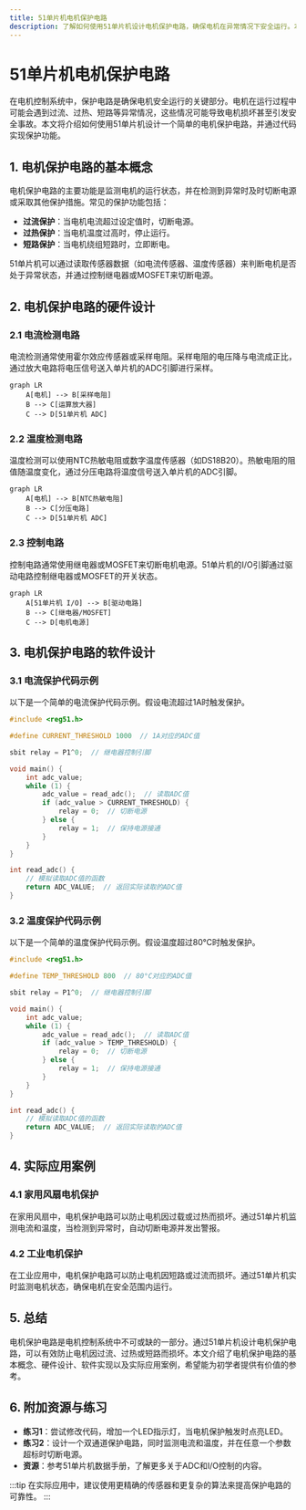 ```yaml
---
title: 51单片机电机保护电路
description: 了解如何使用51单片机设计电机保护电路，确保电机在异常情况下安全运行。本文将从基础概念入手，逐步讲解电路设计、代码实现及实际应用。
---
```


# 51单片机电机保护电路

在电机控制系统中，保护电路是确保电机安全运行的关键部分。电机在运行过程中可能会遇到过流、过热、短路等异常情况，这些情况可能导致电机损坏甚至引发安全事故。本文将介绍如何使用51单片机设计一个简单的电机保护电路，并通过代码实现保护功能。

## 1. 电机保护电路的基本概念

电机保护电路的主要功能是监测电机的运行状态，并在检测到异常时及时切断电源或采取其他保护措施。常见的保护功能包括：

- **过流保护**：当电机电流超过设定值时，切断电源。
- **过热保护**：当电机温度过高时，停止运行。
- **短路保护**：当电机绕组短路时，立即断电。

51单片机可以通过读取传感器数据（如电流传感器、温度传感器）来判断电机是否处于异常状态，并通过控制继电器或MOSFET来切断电源。

## 2. 电机保护电路的硬件设计

### 2.1 电流检测电路

电流检测通常使用霍尔效应传感器或采样电阻。采样电阻的电压降与电流成正比，通过放大电路将电压信号送入单片机的ADC引脚进行采样。

```mermaid
graph LR
    A[电机] --> B[采样电阻]
    B --> C[运算放大器]
    C --> D[51单片机 ADC]
```

### 2.2 温度检测电路

温度检测可以使用NTC热敏电阻或数字温度传感器（如DS18B20）。热敏电阻的阻值随温度变化，通过分压电路将温度信号送入单片机的ADC引脚。

```mermaid
graph LR
    A[电机] --> B[NTC热敏电阻]
    B --> C[分压电路]
    C --> D[51单片机 ADC]
```

### 2.3 控制电路

控制电路通常使用继电器或MOSFET来切断电机电源。51单片机的I/O引脚通过驱动电路控制继电器或MOSFET的开关状态。

```mermaid
graph LR
    A[51单片机 I/O] --> B[驱动电路]
    B --> C[继电器/MOSFET]
    C --> D[电机电源]
```

## 3. 电机保护电路的软件设计

### 3.1 电流保护代码示例

以下是一个简单的电流保护代码示例。假设电流超过1A时触发保护。

```c
#include <reg51.h>

#define CURRENT_THRESHOLD 1000  // 1A对应的ADC值

sbit relay = P1^0;  // 继电器控制引脚

void main() {
    int adc_value;
    while (1) {
        adc_value = read_adc();  // 读取ADC值
        if (adc_value > CURRENT_THRESHOLD) {
            relay = 0;  // 切断电源
        } else {
            relay = 1;  // 保持电源接通
        }
    }
}

int read_adc() {
    // 模拟读取ADC值的函数
    return ADC_VALUE;  // 返回实际读取的ADC值
}
```

### 3.2 温度保护代码示例

以下是一个简单的温度保护代码示例。假设温度超过80°C时触发保护。

```c
#include <reg51.h>

#define TEMP_THRESHOLD 800  // 80°C对应的ADC值

sbit relay = P1^0;  // 继电器控制引脚

void main() {
    int adc_value;
    while (1) {
        adc_value = read_adc();  // 读取ADC值
        if (adc_value > TEMP_THRESHOLD) {
            relay = 0;  // 切断电源
        } else {
            relay = 1;  // 保持电源接通
        }
    }
}

int read_adc() {
    // 模拟读取ADC值的函数
    return ADC_VALUE;  // 返回实际读取的ADC值
}
```

## 4. 实际应用案例

### 4.1 家用风扇电机保护

在家用风扇中，电机保护电路可以防止电机因过载或过热而损坏。通过51单片机监测电流和温度，当检测到异常时，自动切断电源并发出警报。

### 4.2 工业电机保护

在工业应用中，电机保护电路可以防止电机因短路或过流而损坏。通过51单片机实时监测电机状态，确保电机在安全范围内运行。

## 5. 总结

电机保护电路是电机控制系统中不可或缺的一部分。通过51单片机设计电机保护电路，可以有效防止电机因过流、过热或短路而损坏。本文介绍了电机保护电路的基本概念、硬件设计、软件实现以及实际应用案例，希望能为初学者提供有价值的参考。

## 6. 附加资源与练习

- **练习1**：尝试修改代码，增加一个LED指示灯，当电机保护触发时点亮LED。
- **练习2**：设计一个双通道保护电路，同时监测电流和温度，并在任意一个参数超标时切断电源。
- **资源**：参考51单片机数据手册，了解更多关于ADC和I/O控制的内容。

:::tip
在实际应用中，建议使用更精确的传感器和更复杂的算法来提高保护电路的可靠性。
:::